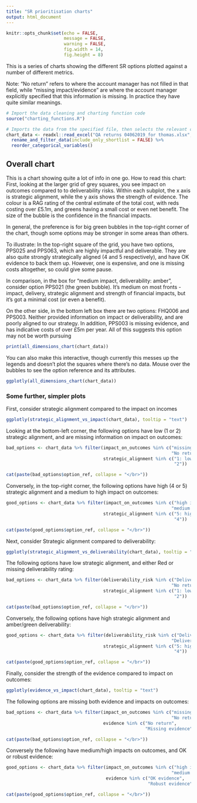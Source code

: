 ```yaml
---
title: "SR prioritisation charts"
output: html_document
---
```


```r
knitr::opts_chunk$set(echo = FALSE,
                      message = FALSE,
                      warning = FALSE,
                      fig.width = 14, 
                      fig.height = 8)
```


This is a series of charts showing the different SR options plotted against a number of different metrics.

Note: "No return" refers to where the account manager has not filled in that field, while "missing impact/evidence" are where the account manager explicitly specified that this information is missing. In practice they have quite similar meanings.

```r

# Import the data cleaning and charting function code
source("charting_functions.R")

# Imports the data from the specified file, then selects the relevant columns
chart_data <- readxl::read_excel("QA returns 04062019_for thomas.xlsx", skip = 3) %>%
  rename_and_filter_data(include_only_shortlist = FALSE) %>%
  reorder_categorical_variables()


```

## Overall chart

This is a chart showing quite a lot of info in one go. How to read this chart:
First, looking at the larger grid of grey squares, you see impact on outcomes compared to to deliverability risks. Within each subplot, the x axis is strategic alignment, while the y axis shows the strength of evidence. The colour is a RAG rating of the central estimate of the total cost, with reds costing over £5.1m, and greens having a small cost or even net benefit. The size of the bubble is the confidence in the financial impacts. 

In general, the preference is for big green bubbles in the top-right corner of the chart, though some options may be stronger in some areas than others.

To illustrate: In the top-right square of the grid, you have two options, PPS025 and PPS063, which are highly impactful and deliverable. They are also quite strongly strategically aligned (4 and 5 respectively), and have OK evidence to back them up. However, one is expensive, and one is missing costs altogether, so could give some pause.

In comparison, in the box for "medium impact, deliverability: amber", consider option PPS021 (the green bubble). It's medium on most fronts - impact, delivery, strategic alignment and strength of financial impacts, but it's got a minimal cost (or even a benefit).

On the other side, in the bottom left box there are two options: FHQ006 and PPS003. Neither provided information on impact or deliverability, and are poorly aligned to our strategy. In addition, PPS003 is missing evidence, and has indicative costs of over £5m per year. All of this suggests this option may not be worth pursuing

```r

print(all_dimensions_chart(chart_data))

```

You can also make this interactive, though currently this messes up the legends and doesn't plot the squares where there's no data. Mouse over the bubbles to see the option reference and its attributes.

```r

ggplotly(all_dimensions_chart(chart_data))

```

### Some further, simpler plots

First, consider strategic alignment compared to the impact on incomes

```r
ggplotly(strategic_alignment_vs_impact(chart_data), tooltip = "text")

```

Looking at the bottom-left corner, the following options have low (1 or 2) strategic alignment, and are missing information on impact on outcomes:

```r
bad_options <- chart_data %>% filter(impact_on_outcomes %in% c("missing impact on outcomes",
                                                               "No return"),
                                     strategic_alignment %in% c("1: low alignment",
                                                                "2"))

cat(paste(bad_options$option_ref, collapse = "</br>"))

```

Conversely, in the top-right corner, the following options have high (4 or 5) strategic alignment and a medium to high impact on outcomes:

```r
good_options <- chart_data %>% filter(impact_on_outcomes %in% c("high impact on outcomes",
                                                               "medium impact"),
                                     strategic_alignment %in% c("5: high alignment",
                                                                "4"))

cat(paste(good_options$option_ref, collapse = "</br>"))

```

Next, consider Strategic alignment compared to deliverability:

```r
ggplotly(strategic_alignment_vs_deliverability(chart_data), tooltip = "text")

```

The following options have low strategic alignment, and either Red or missing deliverability rating:

```r
bad_options <- chart_data %>% filter(deliverability_risk %in% c("Deliverability: Red",
                                                               "No return"),
                                     strategic_alignment %in% c("1: low alignment",
                                                                "2"))

cat(paste(bad_options$option_ref, collapse = "</br>"))

```

Conversely, the following options have high strategic alignment and amber/green deliverability:

```r
good_options <- chart_data %>% filter(deliverability_risk %in% c("Deliverability: Green",
                                                               "Deliverability: Amber"),
                                     strategic_alignment %in% c("5: high alignment",
                                                                "4"))

cat(paste(good_options$option_ref, collapse = "</br>"))

```


Finally, consider the strength of the evidence compared to impact on outcomes:

```r
ggplotly(evidence_vs_impact(chart_data), tooltip = "text")

```


The following options are missing both evidence and impacts on outcomes:


```r
bad_options <- chart_data %>% filter(impact_on_outcomes %in% c("missing impact on outcomes",
                                                               "No return"),
                                     evidence %in% c("No return",
                                                     "Missing evidence"))

cat(paste(bad_options$option_ref, collapse = "</br>"))

```

Conversely the following have medium/high impacts on outcomes, and OK or robust evidence:

```r
good_options <- chart_data %>% filter(impact_on_outcomes %in% c("high impact on outcomes",
                                                               "medium impact"),
                                      evidence %in% c("OK evidence",
                                                      "Robust evidence"))

cat(paste(good_options$option_ref, collapse = "</br>"))

```